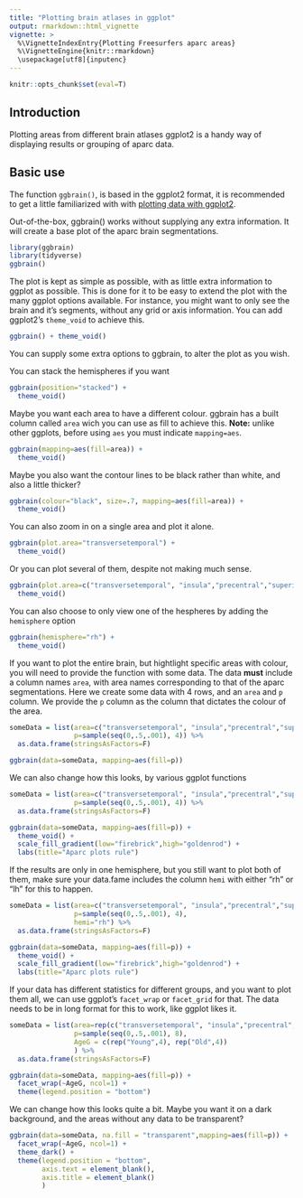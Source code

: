 ```yaml
---
title: "Plotting brain atlases in ggplot"
output: rmarkdown::html_vignette
vignette: >
  %\VignetteIndexEntry{Plotting Freesurfers aparc areas}
  %\VignetteEngine{knitr::rmarkdown}
  \usepackage[utf8]{inputenc}
---
```


```r
knitr::opts_chunk$set(eval=T)
```

## Introduction
Plotting areas from different brain atlases ggplot2 is a handy way of displaying results or grouping of aparc data.

## Basic use
The function `ggbrain()`, is based in the ggplot2 format, it is recommended to get a little familiarized with with [plotting data with ggplot2](http://r-statistics.co/Complete-Ggplot2-Tutorial-Part1-With-R-Code.html). 

Out-of-the-box, ggbrain() works without supplying any extra information. 
It will create a base plot of the aparc brain segmentations.

```r
library(ggbrain)
library(tidyverse)
ggbrain()
```

The plot is kept as simple as possible, with as little extra information to ggplot as possible. 
This is done for it to be easy to extend the plot with the many ggplot options available.
For instance, you might want to only see the brain and it's segments, without any grid or axis information.
You can add ggplot2's `theme_void` to achieve this.

```r
ggbrain() + theme_void()
```

You can supply some extra options to ggbrain, to alter the plot as you wish.

You can stack the hemispheres if you want
```r
ggbrain(position="stacked") +
  theme_void()
```

Maybe you want each area to have a different colour. 
ggbrain has a built column called `area` wich you can use as fill to achieve this.
**Note:** unlike other ggplots, before using `aes` you must indicate `mapping=aes`.

```r
ggbrain(mapping=aes(fill=area)) +
  theme_void()
```

Maybe you also want the contour lines to be black rather than white, and also a little thicker?

```r
ggbrain(colour="black", size=.7, mapping=aes(fill=area)) +
  theme_void()
```

You can also zoom in on a single area and plot it alone.

```r
ggbrain(plot.area="transversetemporal") +
  theme_void()
```

Or you can plot several of them, despite not making much sense.

```r
ggbrain(plot.area=c("transversetemporal", "insula","precentral","superiorparietal")) +
  theme_void()
```

You can also choose to only view one of the hespheres by adding the `hemisphere` option
```r
ggbrain(hemisphere="rh") +
  theme_void()
```

If you want to plot the entire brain, but hightlight specific areas with colour, you will need to provide the function with some data.
The data **must** include a column names `area`, with area names corresponding to that of the aparc segmentations.
Here we create some data with 4 rows, and an `area` and `p` column. We provide the `p` column as the column
that dictates the colour of the area.

```r
someData = list(area=c("transversetemporal", "insula","precentral","superiorparietal"), 
                p=sample(seq(0,.5,.001), 4)) %>% 
  as.data.frame(stringsAsFactors=F)

ggbrain(data=someData, mapping=aes(fill=p))

```

We can also change how this looks, by various ggplot functions
```r
someData = list(area=c("transversetemporal", "insula","precentral","superiorparietal"), 
                p=sample(seq(0,.5,.001), 4)) %>% 
  as.data.frame(stringsAsFactors=F)

ggbrain(data=someData, mapping=aes(fill=p)) +
  theme_void() +
  scale_fill_gradient(low="firebrick",high="goldenrod") +
  labs(title="Aparc plots rule")

```

If the results are only in one hemisphere, but you still want to plot both of them, make sure your data.fame includes
the column `hemi` with either "rh" or "lh" for this to happen.
```r
someData = list(area=c("transversetemporal", "insula","precentral","superiorparietal"), 
                p=sample(seq(0,.5,.001), 4),
                hemi="rh") %>% 
  as.data.frame(stringsAsFactors=F)

ggbrain(data=someData, mapping=aes(fill=p)) +
  theme_void() +
  scale_fill_gradient(low="firebrick",high="goldenrod") +
  labs(title="Aparc plots rule")

```


If your data has different statistics for different groups, and you want to plot them all, we can use ggplot's `facet_wrap` or `facet_grid` for that.
The data needs to be in long format for this to work, like ggplot likes it.

```r
someData = list(area=rep(c("transversetemporal", "insula","precentral","superiorparietal"),2), 
                p=sample(seq(0,.5,.001), 8),
                AgeG = c(rep("Young",4), rep("Old",4))
                ) %>% 
  as.data.frame(stringsAsFactors=F)

ggbrain(data=someData, mapping=aes(fill=p)) +
  facet_wrap(~AgeG, ncol=1) +
  theme(legend.position = "bottom")

```

We can change how this looks quite a bit. Maybe you want it on a dark background, and the areas without any data to be transparent?

```r

ggbrain(data=someData, na.fill = "transparent",mapping=aes(fill=p)) +
  facet_wrap(~AgeG, ncol=1) +
  theme_dark() +
  theme(legend.position = "bottom",
        axis.text = element_blank(),
        axis.title = element_blank()
        )

```
